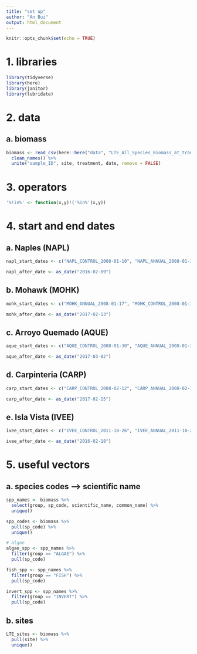 ```yaml
---
title: "set up"
author: "An Bui"
output: html_document
---
```


```r
knitr::opts_chunk$set(echo = TRUE)
```

# 1. libraries
```r
library(tidyverse)
library(here)
library(janitor)
library(lubridate)
```

# 2. data
## a. biomass
```r
biomass <- read_csv(here::here("data", "LTE_All_Species_Biomass_at_transect_20200605.csv")) %>% 
  clean_names() %>% 
  unite("sample_ID", site, treatment, date, remove = FALSE) 
```

# 3. operators
```r
'%!in%' <- function(x,y)!('%in%'(x,y))
```

# 4. start and end dates
## a. Naples (NAPL)
```r
napl_start_dates <- c("NAPL_CONTROL_2008-01-10", "NAPL_ANNUAL_2008-01-10", "NAPL_CONTINUAL_2010-04-27")

napl_after_date <- as_date("2016-02-09")
```

## b. Mohawk (MOHK)
```r
mohk_start_dates <- c("MOHK_ANNUAL_2008-01-17", "MOHK_CONTROL_2008-01-17", "MOHK_CONTINUAL_2010-05-05")

mohk_after_date <- as_date("2017-02-13")
```

## c. Arroyo Quemado (AQUE)
```r
aque_start_dates <- c("AQUE_CONTROL_2008-01-30", "AQUE_ANNUAL_2008-01-30", "AQUE_CONTINUAL_2010-04-26")

aque_after_date <- as_date("2017-03-02")
```

## d. Carpinteria (CARP)
```r
carp_start_dates <- c("CARP_CONTROL_2008-02-12", "CARP_ANNUAL_2008-02-12", "CARP_CONTINUAL_2010-04-23")

carp_after_date <- as_date("2017-02-15")
```

## e. Isla Vista (IVEE)
```r
ivee_start_dates <- c("IVEE_CONTROL_2011-10-26", "IVEE_ANNUAL_2011-10-26")

ivee_after_date <- as_date("2016-02-18")
```

# 5. useful vectors
## a. species codes --> scientific name
```r
spp_names <- biomass %>% 
  select(group, sp_code, scientific_name, common_name) %>% 
  unique() 

spp_codes <- biomass %>% 
  pull(sp_code) %>% 
  unique()
```

```r
# algae
algae_spp <- spp_names %>% 
  filter(group == "ALGAE") %>% 
  pull(sp_code)

fish_spp <- spp_names %>% 
  filter(group == "FISH") %>% 
  pull(sp_code)

invert_spp <- spp_names %>% 
  filter(group == "INVERT") %>% 
  pull(sp_code)
```

## b. sites
```r
LTE_sites <- biomass %>% 
  pull(site) %>% 
  unique()
```

